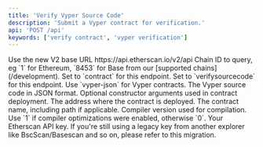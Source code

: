 ```yaml
---
title: 'Verify Vyper Source Code'
description: 'Submit a Vyper contract for verification.'
api: 'POST /api'
keywords: ['verify contract', 'vyper verification']
---
```



<CreditChip description="Submits a Vyper contract for verification" />

  <ParamField path="v2" type="string" default="v2">
    Use the new V2 base URL https://api.etherscan.io/v2/api
  </ParamField>
  <ParamField query="chainid" type="string" default="1">
    Chain ID to query, eg `1` for Ethereum, `8453` for Base from our [supported chains](/development).
  </ParamField>
  <ParamField query="module" type="string" default="contract">
    Set to `contract` for this endpoint.
  </ParamField>
  <ParamField query="action" type="string" default="verifysourcecode">
    Set to `verifysourcecode` for this endpoint.
  </ParamField>
  <ParamField query="codeformat" type="string" default="vyper-json">
    Use `vyper-json` for Vyper contracts.
  </ParamField>
  <ParamField query="sourceCode" type="string">
    The Vyper source code in JSON format.
  </ParamField>
  <ParamField query="constructorArguments" type="string">
    Optional constructor arguments used in contract deployment.
  </ParamField>
  <ParamField query="contractaddress" type="string" default="0xBB9bc244D798123fDe783fCc1C72d3Bb8C189413">
    The address where the contract is deployed.
  </ParamField>
  <ParamField query="contractname" type="string" default="contracts/Verified.vy:Verified">
    The contract name, including path if applicable.
  </ParamField>
  <ParamField query="compilerversion" type="string" default="vyper:0.4.0">
    Compiler version used for compilation.
  </ParamField>
  <ParamField query="optimizationUsed" type="string" default="0">
    Use `1` if compiler optimizations were enabled, otherwise `0`.
  </ParamField>
  <ParamField query="apikey" type="string">
    Your Etherscan API key. If you're still using a legacy key from another explorer like BscScan/Basescan and so on, please refer to this migration.
  </ParamField>
